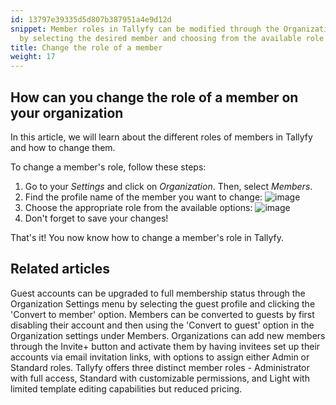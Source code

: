 ```yaml
---
id: 13797e39335d5d807b387951a4e9d12d
snippet: Member roles in Tallyfy can be modified through the Organization Settings
  by selecting the desired member and choosing from the available role options.
title: Change the role of a member
weight: 17
---
```


## How can you change the role of a member on your organization

In this article, we will learn about the different roles of members in Tallyfy and how to change them.

To change a member's role, follow these steps:

1. Go to your _Settings_ and click on _Organization_. Then, select _Members_.
2. Find the profile name of the member you want to change: ![image](https://screenshots.tallyfy.com/tallyfy%2Fpro%2Fdesktop-light-select-member.png)
3. Choose the appropriate role from the available options: ![image](https://screenshots.tallyfy.com/tallyfy%2Fpro%2Fdesktop-light-change-user-permissions.png)
4. Don't forget to save your changes!

That's it! You now know how to change a member's role in Tallyfy.


## Related articles
<CardGrid>
<LinkTitleCard header="<b>Guests > Convert a guest into a member</b>" href="/products/pro/documenting/guests/convert_guest_into_member/" > Guest accounts can be upgraded to full membership status through the Organization Settings menu by selecting the guest profile and clicking the 'Convert to member' option. </LinkTitleCard>
<LinkTitleCard header="<b>Members > Convert a member to a guest</b>" href="/products/pro/documenting/members/convert-member-to-guest/" > Members can be converted to guests by first disabling their account and then using the 'Convert to guest' option in the Organization settings under Members. </LinkTitleCard>
<LinkTitleCard header="<b>Members > Invite and activate members</b>" href="/products/pro/documenting/members/how-to-invite-and-activate-members-on-tallyfy/" > Organizations can add new members through the Invite+ button and activate them by having invitees set up their accounts via email invitation links, with options to assign either Admin or Standard roles. </LinkTitleCard>
<LinkTitleCard header="<b>Documenting > Members</b>" href="/products/pro/documenting/members/" > Tallyfy offers three distinct member roles - Administrator with full access, Standard with customizable permissions, and Light with limited template editing capabilities but reduced pricing. </LinkTitleCard>
</CardGrid>